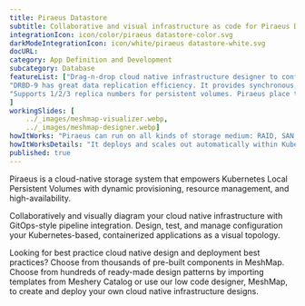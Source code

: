 ```yaml
---
title: Piraeus Datastore  
subtitle: Collaborative and visual infrastructure as code for Piraeus Datastore
integrationIcon: icon/color/piraeus datastore-color.svg
darkModeIntegrationIcon: icon/white/piraeus datastore-white.svg
docURL: 
category: App Definition and Development
subcategory: Database
featureList: ["Drag-n-drop cloud native infrastructure designer to configure, model, and deploy your workloads.",
"DRBD-9 has great data replication efficiency. It provides synchronous,semi-synchronous and asynchronous replication schemes, and also supports RDMA for high-speed across-node connection.",
"Supports 1/2/3 replica numbers for persistent volumes. Piraeus place the replicas intelligently across the nodes to balance the workload."
]
workingSlides: [
    ../_images/meshmap-visualizer.webp,
    ../_images/meshmap-designer.webp]
howItWorks: "Piraeus can run on all kinds of storage medium: RAID, SAN, NAS or EBS"
howItWorksDetails: "It deploys and scales out automatically within Kubernetes nodes. With Piraeus, Kubernetes workloads can now consume high performance local storage using the same volume APIs that app developers have become accustomed to."
published: true
---
```

<p>
    Piraeus is a cloud-native storage system that empowers Kubernetes Local Persistent Volumes with dynamic provisioning, resource management, and high-availability.
</p>
<p>
    Collaboratively and visually diagram your cloud native infrastructure with GitOps-style pipeline integration. Design, test, and manage configuration your Kubernetes-based, containerized applications as a visual topology.
</p>
<p>
    Looking for best practice cloud native design and deployment best practices? Choose from thousands of pre-built components in MeshMap. Choose from hundreds of ready-made design patterns by importing templates from Meshery Catalog or use our low code designer, MeshMap, to create and deploy your own cloud native infrastructure designs.
</p>
